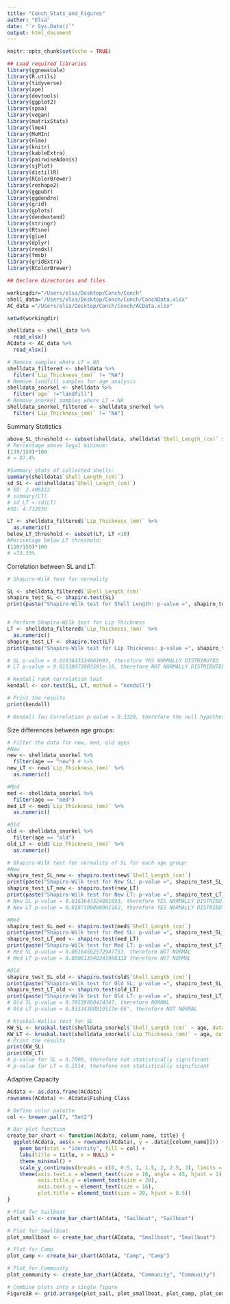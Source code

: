 ```yaml
---
title: "Conch_Stats_and_Figures"
author: "Elsa"
date: "`r Sys.Date()`"
output: html_document
---
```


```r
knitr::opts_chunk$set(echo = TRUE)
```

```r
## Load required libraries
library(ggnewscale) 
library(R.utils) 
library(tidyverse) 
library(ape)
library(devtools) 
library(ggplot2) 
library(spaa) 
library(vegan)
library(matrixStats)
library(lme4) 
library(MuMIn) 
library(nlme) 
library(knitr) 
library(kableExtra)
library(pairwiseAdonis)
library(sjPlot)
library(distillR) 
library(RColorBrewer) 
library(reshape2) 
library(ggpubr) 
library(ggdendro) 
library(grid)
library(gplots)
library(dendextend)
library(stringr) 
library(Rtsne)
library(glue)
library(dplyr)
library(readxl)
library(fmsb)
library(gridExtra)
library(RColorBrewer)
```

```r
## Declare directories and files

workingdir="/Users/elsa/Desktop/Conch/Conch"
shell_data="/Users/elsa/Desktop/Conch/Conch/ConchData.xlsx"
AC_data ="/Users/elsa/Desktop/Conch/Conch/ACData.xlsx"
```

```r
setwd(workingdir) 

shelldata <- shell_data %>%
  read_xlsx()
ACdata <- AC_data %>%
  read_xlsx()

# Remove samples where LT = NA
shelldata_filtered <- shelldata %>%
  filter(`Lip_Thickness_(mm)` != "NA")
# Remove landfill samples for age analysis
shelldata_snorkel <- shelldata %>%
  filter(`age` !="landfill")
# Remove snorkel samples where LT = NA
shelldata_snorkel_filtered <- shelldata_snorkel %>%
  filter(`Lip_Thickness_(mm)` != "NA")
```
Summary Statistics
```r
above_SL_threshold <- subset(shelldata, shelldata$`Shell_Length_(cm)` > 17.78) # n= 139
# Percentage above legal minimum:
(139/159)*100 
# = 87.4%

#Summary stats of collected shells:
summary(shelldata$`Shell_Length_(cm)`)
sd_SL <- sd(shelldata$`Shell_Length_(cm)`)
# SD: 2.406312
# summary(LT)
# sd_LT <-sd(LT)
#SD: 4.712936

LT <- shelldata_filtered$`Lip_Thickness_(mm)` %>%
  as.numeric()
below_LT_threshold <- subset(LT, LT <10)
#Percentage below LT threshold:
(110/150)*100
# =73.33%
```

Correlation between SL and LT:
```r
# Shapiro-Wilk test for normality

SL <- shelldata_filtered$`Shell_Length_(cm)`
shapiro_test_SL <- shapiro.test(SL)
print(paste("Shapiro-Wilk test for Shell Length: p-value =", shapiro_test_SL$p.value))


# Perform Shapiro-Wilk test for Lip Thickness
LT <- shelldata_filtered$`Lip_Thickness_(mm)` %>%
  as.numeric()
shapiro_test_LT <- shapiro.test(LT)
print(paste("Shapiro-Wilk test for Lip Thickness: p-value =", shapiro_test_LT$p.value))

# SL p-value = 0.0163643324881693, therefore YES NORMALLY DISTRIBUTED
# LT p-value = 9.01518073003591e-10, therefore NOT NORMALLY DISTRIBUTED
```

```r

# Kendall rank correlation test
kendall <- cor.test(SL, LT, method = "kendall")

# Print the results
print(kendall)

# Kendall Tau Correlation p-value = 0.3328, therefore the null hypothesis cannot be rejected, and the correlation between SL and LT is considered NOT SIGNIFICANT. 
```
Size differences between age groups:
```r
# Filter the data for new, med, old ages
#New
new <- shelldata_snorkel %>%
  filter(age == "new") # %>%
new_LT <- new$`Lip_Thickness_(mm)` %>%
  as.numeric()

#Med
med <- shelldata_snorkel %>%
  filter(age == "med")
med_LT <- med$`Lip_Thickness_(mm)` %>%
  as.numeric()

#Old
old <- shelldata_snorkel %>%
  filter(age == "old")
old_LT <- old$`Lip_Thickness_(mm)` %>%
  as.numeric()

# Shapiro-Wilk test for normality of SL for each age group:
#New
shapiro_test_SL_new <- shapiro.test(new$`Shell_Length_(cm)`)
print(paste("Shapiro-Wilk test for New SL: p-value =", shapiro_test_SL_new$p.value))
shapiro_test_LT_new <- shapiro.test(new_LT)
print(paste("Shapiro-Wilk test for New LT: p-value =", shapiro_test_LT_new$p.value))
# New SL p-value = 0.0163643324881693, therefore YES NORMALLY DISTRIBUTED 
# New LT p-value = 0.0197109860901162, therefore YES NORMALLY DISTRIBUTED

#Med
shapiro_test_SL_med <- shapiro.test(med$`Shell_Length_(cm)`)
print(paste("Shapiro-Wilk test for Med SL: p-value =", shapiro_test_SL_med$p.value))
shapiro_test_LT_med <- shapiro.test(med_LT)
print(paste("Shapiro-Wilk test for Med LT: p-value =", shapiro_test_LT_med$p.value))
# Med SL p-value = 0.00164562572947753, therefore NOT NORMAL
# Med LT p-value = 0.000613340341968318 therefore NOT NORMAL

#Old
shapiro_test_SL_old <- shapiro.test(old$`Shell_Length_(cm)`)
print(paste("Shapiro-Wilk test for Old SL: p-value =", shapiro_test_SL_old$p.value))
shapiro_test_LT_old <- shapiro.test(old_LT)
print(paste("Shapiro-Wilk test for Old LT: p-value =", shapiro_test_LT_old$p.value))
# Old SL p-value = 0.78539080424347, therefore NORMAL
# Old LT p-value = 6.93334380919517e-06", therefore NOT NORMAL
```

```r

# Kruskal-Wallis test for SL
KW_SL <- kruskal.test(shelldata_snorkel$`Shell_Length_(cm)` ~ age, data = shelldata_snorkel)
KW_LT <- kruskal.test(shelldata_snorkel$`Lip_Thickness_(mm)` ~ age, data = shelldata_snorkel)
# Print the results
print(KW_SL)
print(KW_LT)
# p-value for SL = 0.7009, therefore not statistically significant
# p-value for LT = 0.1514, therefore not statistically significant
```

Adaptive Capacity

```r
ACdata <- as.data.frame(ACdata)
rownames(ACdata) <- ACdata$Fishing_Class
```

```r
# Define color palette
col <- brewer.pal(7, "Set2")

# Bar plot function
create_bar_chart <- function(ACdata, column_name, title) {
  ggplot(ACdata, aes(x = rownames(ACdata), y = .data[[column_name]])) +
    geom_bar(stat = "identity", fill = col) +
    labs(title = title, x = NULL) +
    theme_minimal() +
    scale_y_continuous(breaks = c(0, 0.5, 1, 1.5, 2, 2.5, 3), limits = c(0, 3)) +
    theme(axis.text.x = element_text(size = 16, angle = 45, hjust = 1),
          axis.title.y = element_text(size = 20),
          axis.text.y = element_text(size = 16),
          plot.title = element_text(size = 20, hjust = 0.5))
}

# Plot for Sailboat
plot_sail <- create_bar_chart(ACdata, "Sailboat", "Sailboat")

# Plot for Smallboat
plot_smallboat <- create_bar_chart(ACdata, "Smallboat", "Smallboat")

# Plot for Camp
plot_camp <- create_bar_chart(ACdata, "Camp", "Camp")

# Plot for Community
plot_community <- create_bar_chart(ACdata, "Community", "Community")

# Combine plots into a single figure
Figure3B <- grid.arrange(plot_sail, plot_smallboat, plot_camp, plot_community, ncol = 4)
```

